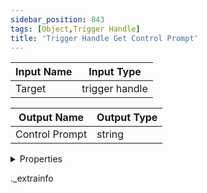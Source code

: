 ```yaml
---
sidebar_position: 843
tags: [Object,Trigger Handle]
title: 'Trigger Handle Get Control Prompt'
---
```






<IChip uuid="8ea2fd23-02c2-4055-ab39-68acd0b6ce67" />

| Input Name | Input Type |
|-----------|-----------|
| Target | trigger handle |

| Output Name | Output Type |
|-----------|-----------|
| Control Prompt | string |


<details>
  <summary>Properties</summary>
  <div>
    <div>
    <table>
      <thead>
        <tr>
          <th>Room availability:</th>
          <th>Available everywhere</th>
        </tr>
        <tr>
          <th>Is beta required?</th>
          <th>No</th>
        </tr>
        <tr>
          <th>Is this chip a trolling risk?</th>
          <th>No</th>
        </tr>
        <tr>
          <th>Is this chip a role assignment risk?</th>
          <th>No</th>
        </tr>
        <tr>
          <th>Chip UUID</th>
          <th>8ea2fd23-02c2-4055-ab39-68acd0b6ce67</th>
        </tr>
      </thead>
    </table>
    </div>
  </div>
</details>

._extrainfo